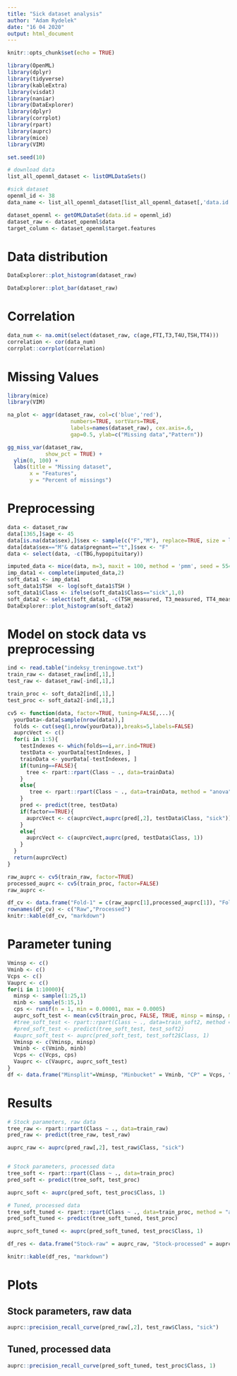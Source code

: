 ---
title: "Sick dataset analysis"
author: "Adam Rydelek"
date: "16 04 2020"
output: html_document
---

```{r setup, include = FALSE}
knitr::opts_chunk$set(echo = TRUE)

library(OpenML)
library(dplyr)
library(tidyverse)
library(kableExtra)
library(visdat)
library(naniar)
library(DataExplorer)
library(dplyr)
library(corrplot)
library(rpart)
library(auprc)
library(mice)
library(VIM)

```


```{r data, include = FALSE}

set.seed(10)

# download data
list_all_openml_dataset <- listOMLDataSets()

#sick dataset
openml_id <- 38 
data_name <- list_all_openml_dataset[list_all_openml_dataset[,'data.id'] == openml_id,'name']

dataset_openml <- getOMLDataSet(data.id = openml_id)
dataset_raw <- dataset_openml$data
target_column <- dataset_openml$target.features

```

# Data distribution

```{r plot, warning=F}

DataExplorer::plot_histogram(dataset_raw)

DataExplorer::plot_bar(dataset_raw)

```

# Correlation

```{r}
data_num <- na.omit(select(dataset_raw, c(age,FTI,T3,T4U,TSH,TT4)))
correlation <- cor(data_num)
corrplot::corrplot(correlation)
```

# Missing Values

```{r message=FALSE, warning=FALSE, results=FALSE, fig.show=TRUE}

library(mice)
library(VIM)

na_plot <- aggr(dataset_raw, col=c('blue','red'),
                    numbers=TRUE, sortVars=TRUE,
                    labels=names(dataset_raw), cex.axis=.6,
                    gap=0.5, ylab=c("Missing data","Pattern"))

gg_miss_var(dataset_raw, 
            show_pct = TRUE) + 
  ylim(0, 100) +
  labs(title = "Missing dataset",
       x = "Features",
       y = "Percent of missings")

```

# Preprocessing

```{r results=FALSE, warning=FALSE}
data <- dataset_raw
data[1365,]$age <- 45
data[is.na(data$sex),]$sex <- sample(c("F","M"), replace=TRUE, size = length(data[is.na(data$sex),]$sex))
data[data$sex=="M"& data$pregnant=="t",]$sex <- "F"
data <- select(data, -c(TBG,hypopituitary))

imputed_data <- mice(data, m=3, maxit = 100, method = 'pmm', seed = 554)
imp_data1 <- complete(imputed_data,2)
soft_data1 <- imp_data1
soft_data1$TSH  <- log(soft_data1$TSH )
soft_data1$Class <- ifelse(soft_data1$Class=="sick",1,0)
soft_data2 <- select(soft_data1, -c(TSH_measured, T3_measured, TT4_measured, T4U_measured, FTI_measured, TBG_measured, lithium, goitre))
DataExplorer::plot_histogram(soft_data2)
```

# Model on stock data vs preprocessing

```{r}
ind <- read.table("indeksy_treningowe.txt")
train_raw <- dataset_raw[ind[,1],]
test_raw <- dataset_raw[-ind[,1],]

train_proc <- soft_data2[ind[,1],]
test_proc <- soft_data2[-ind[,1],]

cv5 <- function(data, factor=TRUE, tuning=FALSE,...){
  yourData<-data[sample(nrow(data)),]
  folds <- cut(seq(1,nrow(yourData)),breaks=5,labels=FALSE)
  auprcVect <- c()
  for(i in 1:5){
    testIndexes <- which(folds==i,arr.ind=TRUE)
    testData <- yourData[testIndexes, ]
    trainData <- yourData[-testIndexes, ]
    if(tuning==FALSE){
      tree <- rpart::rpart(Class ~ ., data=trainData)
    }
    else{
       tree <- rpart::rpart(Class ~ ., data=trainData, method = "anova", minsplit = minsp, minbucket = minb, cp = cps)
    }
    pred <- predict(tree, testData)
    if(factor==TRUE){
      auprcVect <- c(auprcVect,auprc(pred[,2], testData$Class, "sick"))
    }
    else{
      auprcVect <- c(auprcVect,auprc(pred, testData$Class, 1))
    }
  }
  return(auprcVect)
}

raw_auprc <- cv5(train_raw, factor=TRUE)
processed_auprc <- cv5(train_proc, factor=FALSE)
raw_auprc <- 

df_cv <- data.frame("Fold-1" = c(raw_auprc[1],processed_auprc[1]), "Fold-2" = c(raw_auprc[2],processed_auprc[2]), "Fold-3" = c(raw_auprc[3],processed_auprc[3]), "Fold-4" = c(raw_auprc[4],processed_auprc[4]), "Fold-5" = c(raw_auprc[5],processed_auprc[5]), "Mean" = c(mean(raw_auprc),mean(processed_auprc)))
rownames(df_cv) <- c("Raw","Processed")
knitr::kable(df_cv, "markdown")
```

# Parameter tuning

```{r eval = FALSE, echo=TRUE}
Vminsp <- c()
Vminb <- c()
Vcps <- c()
Vauprc <- c()
for(i in 1:10000){
  minsp <- sample(1:25,1)
  minb <- sample(5:15,1)
  cps <- runif(n = 1, min = 0.00001, max = 0.0005)
  auprc_soft_test <- mean(cv5(train_proc, FALSE, TRUE, minsp = minsp, minb = minb, cps = cps))
  #tree_soft_test <- rpart::rpart(Class ~ ., data=train_soft2, method = "anova", minsplit = minsp, minbucket = minb, cp = cps)
  #pred_soft_test <- predict(tree_soft_test, test_soft2)
  #auprc_soft_test <- auprc(pred_soft_test, test_soft2$Class, 1)
  Vminsp <- c(Vminsp, minsp)
  Vminb <- c(Vminb, minb)
  Vcps <- c(Vcps, cps)
  Vauprc <- c(Vauprc, auprc_soft_test)
}
df <- data.frame("Minsplit"=Vminsp, "Minbucket" = Vminb, "CP" = Vcps, "Auprc" = Vauprc)
```

# Results

```{r}
# Stock parameters, raw data
tree_raw <- rpart::rpart(Class ~ ., data=train_raw)
pred_raw <- predict(tree_raw, test_raw)

auprc_raw <- auprc(pred_raw[,2], test_raw$Class, "sick")


# Stock parameters, processed data
tree_soft <- rpart::rpart(Class ~ ., data=train_proc)
pred_soft <- predict(tree_soft, test_proc)

auprc_soft <- auprc(pred_soft, test_proc$Class, 1)

# Tuned, processed data
tree_soft_tuned <- rpart::rpart(Class ~ ., data=train_proc, method = "anova", minsplit = 2, minbucket = 9, cp = 0.0001361579)
pred_soft_tuned <- predict(tree_soft_tuned, test_proc)

auprc_soft_tuned <- auprc(pred_soft_tuned, test_proc$Class, 1)

df_res <- data.frame("Stock-raw" = auprc_raw, "Stock-processed" = auprc_soft, "Tuned-processed" = auprc_soft_tuned)

knitr::kable(df_res, "markdown")
```

# Plots

## Stock parameters, raw data

```{r}
auprc::precision_recall_curve(pred_raw[,2], test_raw$Class, "sick")
```

## Tuned, processed data
```{r}
auprc::precision_recall_curve(pred_soft_tuned, test_proc$Class, 1)
```
